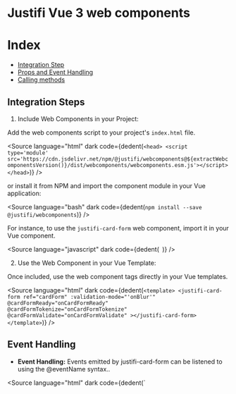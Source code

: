 
<Meta title="Frameworks/Vue 3" />

# Justifi Vue 3 web components

# Index

- [Integration Step]()
- [Props and Event Handling](#props-and-event-handling)
- [Calling methods](#calling-methods)

## Integration Steps

1. Include Web Components in your Project:

Add the web components script to your project's `index.html` file.

<Source
  language="html"
  dark
  code={dedent(`
    <head>
      <script type='module'
        src='https://cdn.jsdelivr.net/npm/@justifi/webcomponents@${extractWebcomponentsVersion()}/dist/webcomponents/webcomponents.esm.js'></script>
    </head>
  `)}
/>

or install it from NPM and import the component module in your Vue application:

<Source
  language="bash"
  dark
  code={dedent(`
    npm install --save @justifi/webcomponents
  `)}
/>

For instance, to use the `justifi-card-form` web component, import it in your Vue component.

<Source
  language="javascript"
  dark
  code={dedent(`
  `)}
/>

2. Use the Web Component in your Vue Template:

Once included, use the web component tags directly in your Vue templates.

<Source
  language="html"
  dark
  code={dedent(`
    <template>
      <justifi-card-form
        ref="cardForm"
        :validation-mode="'onBlur'"
        @cardFormReady="onCardFormReady"
        @cardFormTokenize="onCardFormTokenize"
        @cardFormValidate="onCardFormValidate"
      ></justifi-card-form>
    </template>
`)}
/>

## Event Handling

- **Event Handling:** Events emitted by justifi-card-form can be listened to using the @eventName syntax..

<Source
  language="html"
  dark
  code={dedent(`
    <template>
      <justifi-card-form
        ref="cardForm"
        :validation-mode="'onBlur'"
        @cardFormReady="onCardFormReady"
        @cardFormTokenize="onCardFormTokenize"
        @cardFormValidate="onCardFormValidate"
      ></justifi-card-form>
    </template>
    <script setup lang="ts">
      // Event handlers
      const onCardFormReady = (event: any) => {
        console.log('Card Form is ready:', event)
      }

      const onCardFormTokenize = (event: any) => {
        console.log('Card Form Tokenize event:', event)
      }

      const onCardFormValidate = (event: any) => {
        console.log('Card Form Validate event:', event)
      }
    </script>

`)}
/>

## Calling Methods

To call methods on a web component from a Vue component use a `ref` to get a reference to the web component.

<Source
  language="html"
  dark
  code={dedent(`
    <template>
      <justifi-card-form ref="cardForm"></justifi-card-form>
    </template>

    <script setup>

      const cardForm = ref<any>(null)

      const validateForm = async () => {
        if (cardForm.value) {
          const response = await cardForm.value.validate()
          console.log('Validation response:', response)
        }
      }
    </script>

`)}
/>

In this example, `cardForm` is a reference to the `justifi-card-form` web component, and you can call its methods directly.
